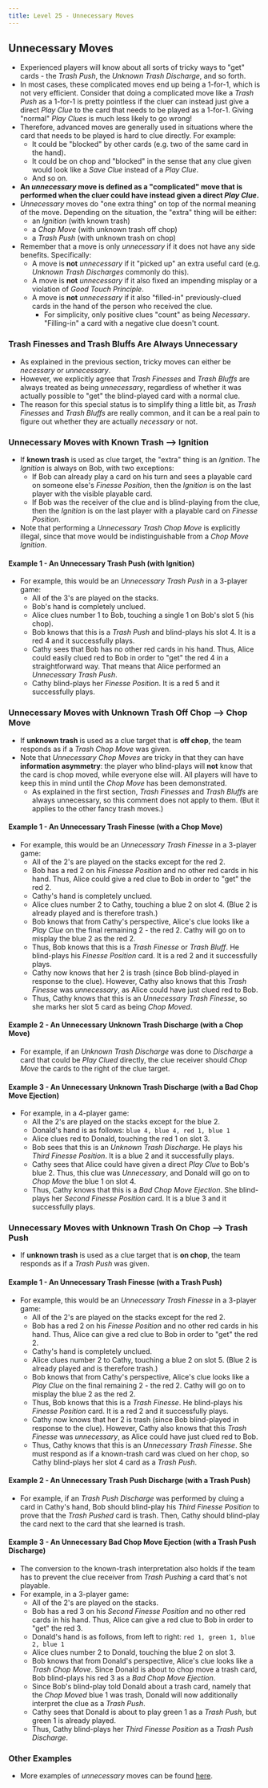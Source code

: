 ```yaml
---
title: Level 25 - Unnecessary Moves
---
```



## Unnecessary Moves

- Experienced players will know about all sorts of tricky ways to "get" cards - the _Trash Push_, the _Unknown Trash Discharge_, and so forth.
- In most cases, these complicated moves end up being a 1-for-1, which is not very efficient. Consider that doing a complicated move like a _Trash Push_ as a 1-for-1 is pretty pointless if the cluer can instead just give a direct _Play Clue_ to the card that needs to be played as a 1-for-1. Giving "normal" _Play Clues_ is much less likely to go wrong!
- Therefore, advanced moves are generally used in situations where the card that needs to be played is hard to clue directly. For example:
  - It could be "blocked" by other cards (e.g. two of the same card in the hand).
  - It could be on chop and "blocked" in the sense that any clue given would look like a _Save Clue_ instead of a _Play Clue_.
  - And so on.
- **An _unnecessary_ move is defined as a "complicated" move that is performed when the cluer could have instead given a direct _Play Clue_.**
- _Unnecessary_ moves do "one extra thing" on top of the normal meaning of the move. Depending on the situation, the "extra" thing will be either:
  - an _Ignition_ (with known trash)
  - a _Chop Move_ (with unknown trash off chop)
  - a _Trash Push_ (with unknown trash on chop)
- Remember that a move is only _unnecessary_ if it does not have any side benefits. Specifically:
  - A move is **not** _unnecessary_ if it "picked up" an extra useful card (e.g. _Unknown Trash Discharges_ commonly do this).
  - A move is **not** _unnecessary_ if it also fixed an impending misplay or a violation of _Good Touch Principle_.
  - A move is **not** _unnecessary_ if it also "filled-in" previously-clued cards in the hand of the person who received the clue.
    - For simplicity, only positive clues "count" as being _Necessary_. "Filling-in" a card with a negative clue doesn't count.

### Trash Finesses and Trash Bluffs Are Always Unnecessary

- As explained in the previous section, tricky moves can either be _necessary_ or _unnecessary_.
- However, we explicitly agree that _Trash Finesses_ and _Trash Bluffs_ are always treated as being _unnecessary_, regardless of whether it was actually possible to "get" the blind-played card with a normal clue.
- The reason for this special status is to simplify thing a little bit, as _Trash Finesses_ and _Trash Bluffs_ are really common, and it can be a real pain to figure out whether they are actually _necessary_ or not.

### Unnecessary Moves with Known Trash --> Ignition

- If **known trash** is used as clue target, the "extra" thing is an _Ignition_. The _Ignition_ is always on Bob, with two exceptions:
  - If Bob can already play a card on his turn and sees a playable card on someone else's _Finesse Position_, then the _Ignition_ is on the last player with the visible playable card.
  - If Bob was the receiver of the clue and is blind-playing from the clue, then the _Ignition_ is on the last player with a playable card on _Finesse Position_.
- Note that performing a _Unnecessary Trash Chop Move_ is explicitly illegal, since that move would be indistinguishable from a _Chop Move Ignition_.

#### Example 1 - An Unnecessary Trash Push (with Ignition)

- For example, this would be an _Unnecessary Trash Push_ in a 3-player game:
  - All of the 3's are played on the stacks.
  - Bob's hand is completely unclued.
  - Alice clues number 1 to Bob, touching a single 1 on Bob's slot 5 (his chop).
  - Bob knows that this is a _Trash Push_ and blind-plays his slot 4. It is a red 4 and it successfully plays.
  - Cathy sees that Bob has no other red cards in his hand. Thus, Alice could easily clued red to Bob in order to "get" the red 4 in a straightforward way. That means that Alice performed an _Unnecessary Trash Push_.
  - Cathy blind-plays her _Finesse Position_. It is a red 5 and it successfully plays.

<UnnecessaryTrashPushIgnition />

### Unnecessary Moves with Unknown Trash Off Chop --> Chop Move

- If **unknown trash** is used as a clue target that is **off chop**, the team responds as if a _Trash Chop Move_ was given.
- Note that _Unnecessary Chop Moves_ are tricky in that they can have **information asymmetry**: the player who blind-plays will **not** know that the card is chop moved, while everyone else will. All players will have to keep this in mind until the _Chop Move_ has been demonstrated.
  - As explained in the first section, _Trash Finesses_ and _Trash Bluffs_ are always unnecessary, so this comment does not apply to them. (But it applies to the other fancy trash moves.)

#### Example 1 - An Unnecessary Trash Finesse (with a Chop Move)

- For example, this would be an _Unnecessary Trash Finesse_ in a 3-player game:
  - All of the 2's are played on the stacks except for the red 2.
  - Bob has a red 2 on his _Finesse Position_ and no other red cards in his hand. Thus, Alice could give a red clue to Bob in order to "get" the red 2.
  - Cathy's hand is completely unclued.
  - Alice clues number 2 to Cathy, touching a blue 2 on slot 4. (Blue 2 is already played and is therefore trash.)
  - Bob knows that from Cathy's perspective, Alice's clue looks like a _Play Clue_ on the final remaining 2 - the red 2. Cathy will go on to misplay the blue 2 as the red 2.
  - Thus, Bob knows that this is a _Trash Finesse_ or _Trash Bluff_. He blind-plays his _Finesse Position_ card. It is a red 2 and it successfully plays.
  - Cathy now knows that her 2 is trash (since Bob blind-played in response to the clue). However, Cathy also knows that this _Trash Finesse_ was _unnecessary_, as Alice could have just clued red to Bob.
  - Thus, Cathy knows that this is an _Unnecessary Trash Finesse_, so she marks her slot 5 card as being _Chop Moved_.

<UnnecessaryTrashFinesseChopMove />

#### Example 2 - An Unnecessary Unknown Trash Discharge (with a Chop Move)

- For example, if an _Unknown Trash Discharge_ was done to _Discharge_ a card that could be _Play Clued_ directly, the clue receiver should _Chop Move_ the cards to the right of the clue target.

#### Example 3 - An Unnecessary Unknown Trash Discharge (with a Bad Chop Move Ejection)

- For example, in a 4-player game:
  - All the 2's are played on the stacks except for the blue 2.
  - Donald's hand is as follows: `blue 4, blue 4, red 1, blue 1`
  - Alice clues red to Donald, touching the red 1 on slot 3.
  - Bob sees that this is an _Unknown Trash Discharge_. He plays his _Third Finesse Position_. It is a blue 2 and it successfully plays.
  - Cathy sees that Alice could have given a direct _Play Clue_ to Bob's blue 2. Thus, this clue was _Unnecessary_, and Donald will go on to _Chop Move_ the blue 1 on slot 4.
  - Thus, Cathy knows that this is a _Bad Chop Move Ejection_. She blind-plays her _Second Finesse Position_ card. It is a blue 3 and it successfully plays.

### Unnecessary Moves with Unknown Trash On Chop --> Trash Push

- If **unknown trash** is used as a clue target that is **on chop**, the team responds as if a _Trash Push_ was given.

#### Example 1 - An Unnecessary Trash Finesse (with a Trash Push)

- For example, this would be an _Unnecessary Trash Finesse_ in a 3-player game:
  - All of the 2's are played on the stacks except for the red 2.
  - Bob has a red 2 on his _Finesse Position_ and no other red cards in his hand. Thus, Alice can give a red clue to Bob in order to "get" the red 2.
  - Cathy's hand is completely unclued.
  - Alice clues number 2 to Cathy, touching a blue 2 on slot 5. (Blue 2 is already played and is therefore trash.)
  - Bob knows that from Cathy's perspective, Alice's clue looks like a _Play Clue_ on the final remaining 2 - the red 2. Cathy will go on to misplay the blue 2 as the red 2.
  - Thus, Bob knows that this is a _Trash Finesse_. He blind-plays his _Finesse Position_ card. It is a red 2 and it successfully plays.
  - Cathy now knows that her 2 is trash (since Bob blind-played in response to the clue). However, Cathy also knows that this _Trash Finesse_ was _unnecessary_, as Alice could have just clued red to Bob.
  - Thus, Cathy knows that this is an _Unnecessary Trash Finesse_. She must respond as if a known-trash card was clued on her chop, so Cathy blind-plays her slot 4 card as a _Trash Push_.

<UnnecessaryTrashFinesseTrashPush />

#### Example 2 - An Unnecessary Trash Push Discharge (with a Trash Push)

- For example, if an _Trash Push Discharge_ was performed by cluing a card in Cathy's hand, Bob should blind-play his _Third Finesse Position_ to prove that the _Trash Pushed_ card is trash. Then, Cathy should blind-play the card next to the card that she learned is trash.

#### Example 3 - An Unnecessary Bad Chop Move Ejection (with a Trash Push Discharge)

- The conversion to the known-trash interpretation also holds if the team has to prevent the clue receiver from _Trash Pushing_ a card that's not playable.
- For example, in a 3-player game:
  - All of the 2's are played on the stacks.
  - Bob has a red 3 on his _Second Finesse Position_ and no other red cards in his hand. Thus, Alice can give a red clue to Bob in order to "get" the red 3.
  - Donald's hand is as follows, from left to right: `red 1, green 1, blue 2, blue 1`
  - Alice clues number 2 to Donald, touching the blue 2 on slot 3.
  - Bob knows that from Donald's perspective, Alice's clue looks like a _Trash Chop Move_. Since Donald is about to chop move a trash card, Bob blind-plays his red 3 as a _Bad Chop Move Ejection_.
  - Since Bob's blind-play told Donald about a trash card, namely that the _Chop Moved_ blue 1 was trash, Donald will now additionally interpret the clue as a _Trash Push_.
  - Cathy sees that Donald is about to play green 1 as a _Trash Push_, but green 1 is already played.
  - Thus, Cathy blind-plays her _Third Finesse Position_ as a _Trash Push Discharge_.

<UnnecessaryBadChopMoveEjection />

### Other Examples

- More examples of _unnecessary_ moves can be found [here](examples/unnecessary.mdx).
